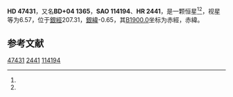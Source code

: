 {{Starbox begin
| name = HD 47431
}}
{{Starbox observe
| epoch = [[J2000.0|J2000.0]]
| constell = {{星座名待查}}<ref name=SIMBAD>{{cite web
 | url=http://simbad.u-strasbg.fr/simbad/sim-id?Ident=HR+2441
 | title=Pulsating variable Star
 | publisher=Centre de Données astronomiques de Strasbourg
 | work=SIMBAD
 | accessdate=2012-07-13
 | archive-date=2016-03-19
 | archive-url=https://web.archive.org/web/20160319054950/http://simbad.u-strasbg.fr/simbad/sim-id?Ident=HR+2441
 | dead-url=no
 }}</ref><ref name=DATA>{{cite web
 | url=http://vizier.u-strasbg.fr/viz-bin/VizieR-5?-out.add=.&-source=5050&-corr=PK=HR&-out.max=9999&HR=2441
 | title=VizieR Detailed Page
 | accessdate=2012-07-13
 | archive-date=2019-02-16
 | archive-url=https://web.archive.org/web/20190216113031/http://vizier.u-strasbg.fr/viz-bin/VizieR-5?-out.add=.&-source=5050&-corr=PK=HR&-out.max=9999&HR=2441
 | dead-url=no
 }}</ref>
| 星官 = 
| ra = {{RA|6|38|49.5}}<ref name=SIMBAD /><ref name=DATA />
| dec = {{DEC|+4|42|2}}<ref name=SIMBAD /><ref name=DATA />
| appmag_v = 6.57<ref name=SIMBAD /><ref name=DATA />
}}
{{Starbox character
| class = B8IIIn<ref name=SIMBAD /><ref name=DATA />
| b-v = -0.07<ref name=SIMBAD /><ref name=DATA />
| u-b = -0.33<ref name=SIMBAD /><ref name=DATA />
| r-i = <ref name=SIMBAD /><ref name=DATA />
| variable = 
}}
{{Starbox astrometry
| radial_v = -0.33
| prop_mo_ra = 33
| parallax = 
| p_error = 
}}
{{Starbox catalog
| names =BD+04 1365，[[SAO星表|SAO]] 114194，[[HD星表|HD]] 47431，[[HR星表|HR]] 2441}}
{{Starbox reference |Simbad=HR+2441}}
{{Starbox end}}

'''HD 47431'''，又名'''BD+04 1365'''，'''SAO 114194'''、'''HR 2441'''，是一颗恒星<ref name=SIMBAD /><ref name=DATA />，视星等为6.57，位于[[銀道座標系|銀經]]207.31，[[銀道座標系|銀緯]]-0.65，其[[B1900.0|B1900.0]]坐标为赤經{{RA|6|33|31.1}}，赤緯{{DEC|+4|-0.65|18}}。

== 参考文献 ==
{{reflist}}

{{star-stub}}

[[Category:HD和HDE天體|47431]]
[[Category:HR天體|2441]]
[[Category:SAO天體|114194]]
